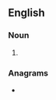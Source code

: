 {{also|wbn|WbN}}
==English==
{{wikipedia|Blood donation}}

===Noun===
{{en-noun}}

# {{initialism of|lang=en|[[whole]] [[blood]] [[number]]}}

===Anagrams===
* {{anagrams|en|a=bnw|NbW}}